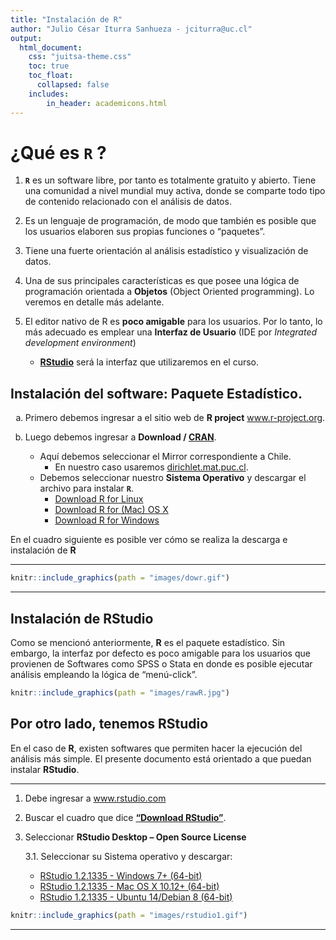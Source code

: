 ```yaml
---
title: "Instalación de R"
author: "Julio César Iturra Sanhueza - jciturra@uc.cl"
output:
  html_document:
    css: "juitsa-theme.css"
    toc: true
    toc_float: 
      collapsed: false
    includes:
        in_header: academicons.html
---
```


# ¿Qué es **``R``** ? 

1. **`R`** es un software libre, por tanto es totalmente gratuito y abierto. Tiene una comunidad a nivel mundial muy activa, donde se comparte
todo tipo de contenido relacionado con el análisis de datos.

2. Es un lenguaje de programación, de modo que también es posible que los usuarios elaboren sus propias funciones o "paquetes".

3. Tiene una fuerte orientación al análisis estadístico y visualización de datos.

4. Una de sus principales características es que posee una lógica de programación orientada a **Objetos** (Object Oriented programming). Lo veremos en detalle más adelante. 

5. El editor nativo de R es **poco amigable** para los usuarios. Por lo tanto, lo más adecuado es emplear una **Interfaz de Usuario** (IDE por *Integrated development environment*) 

    * [**RStudio**](https://www.rstudio.com/) será la interfaz que utilizaremos en el curso.


## Instalación del software: Paquete Estadístico.

a. Primero debemos ingresar a el sitio web de **R project** [www.r-project.org](https://www.r-project.org/).

b. Luego debemos ingresar a **Download / [CRAN](https://cran.r-project.org/mirrors.html)**.

    - Aquí debemos seleccionar el Mirror correspondiente a Chile.
        * En nuestro caso usaremos [dirichlet.mat.puc.cl](https://dirichlet.mat.puc.cl/).
        
    - Debemos seleccionar nuestro **Sistema Operativo** y descargar el archivo para instalar **`R`**.
        - [Download R for Linux](https://dirichlet.mat.puc.cl/bin/linux/)
        - [Download R for (Mac) OS X](https://dirichlet.mat.puc.cl/bin/macosx/)
        - [Download R for Windows](https://dirichlet.mat.puc.cl/bin/windows/)

En el cuadro siguiente es posible ver cómo se realiza la descarga e instalación de **R**

***

```r
knitr::include_graphics(path = "images/dowr.gif")
```

***
## Instalación de **RStudio**

Como se mencionó anteriormente, **R** es el paquete estadístico. Sin embargo, la interfaz por defecto es poco amigable para los usuarios que provienen de Softwares como SPSS o Stata en donde es posible ejecutar análisis empleando la lógica de "menú-click".

```r
knitr::include_graphics(path = "images/rawR.jpg")
```

## Por otro lado, tenemos **RStudio**

En el caso de **R**, existen softwares que permiten hacer la ejecución del análisis más simple. El presente documento está orientado a que puedan instalar **RStudio**.  

***

1. Debe ingresar a [www.rstudio.com](https://www.rstudio.com/)
2. Buscar el cuadro que dice [**"Download RStudio"**](https://www.rstudio.com/products/rstudio/download/).
3. Seleccionar **RStudio Desktop --  Open Source License**
    
    3.1. Seleccionar su Sistema operativo y descargar:
    
      * [RStudio 1.2.1335 - Windows 7+ (64-bit)](https://download1.rstudio.org/desktop/windows/RStudio-1.2.1335.exe)
      * [RStudio 1.2.1335 - Mac OS X 10.12+ (64-bit)](https://download1.rstudio.org/desktop/macos/RStudio-1.2.1335.dmg)
      * [RStudio 1.2.1335 - Ubuntu 14/Debian 8 (64-bit)](https://download1.rstudio.org/desktop/trusty/amd64/rstudio-1.2.1335-amd64.deb)

    

```r
knitr::include_graphics(path = "images/rstudio1.gif")
```
***



